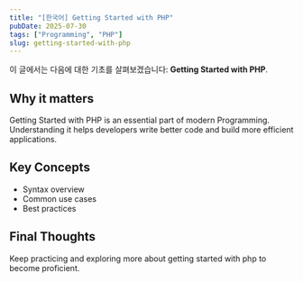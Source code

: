 ```yaml
---
title: "[한국어] Getting Started with PHP"
pubDate: 2025-07-30
tags: ["Programming", "PHP"]
slug: getting-started-with-php
---
```


이 글에서는 다음에 대한 기초를 살펴보겠습니다: **Getting Started with PHP**.

## Why it matters

Getting Started with PHP is an essential part of modern Programming. Understanding it helps developers write better code and build more efficient applications.

## Key Concepts

- Syntax overview
- Common use cases
- Best practices

## Final Thoughts

Keep practicing and exploring more about getting started with php to become proficient.
